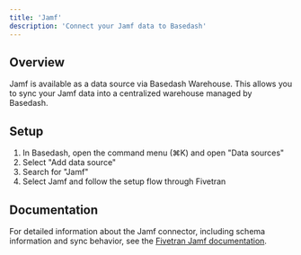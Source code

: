 ```yaml
---
title: 'Jamf'
description: 'Connect your Jamf data to Basedash'
---
```


## Overview

Jamf is available as a data source via Basedash Warehouse. This allows you to sync your Jamf data into a centralized warehouse managed by Basedash.

## Setup

1. In Basedash, open the command menu (⌘K) and open "Data sources"
2. Select "Add data source"
3. Search for "Jamf"
4. Select Jamf and follow the setup flow through Fivetran

## Documentation

For detailed information about the Jamf connector, including schema information and sync behavior, see the [Fivetran Jamf documentation](https://fivetran.com/docs/connectors/applications/jamf).
